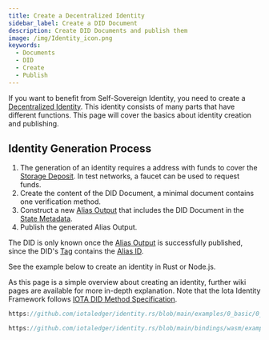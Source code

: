 ```yaml
---
title: Create a Decentralized Identity
sidebar_label: Create a DID Document
description: Create DID Documents and publish them
image: /img/Identity_icon.png
keywords:
  - Documents
  - DID
  - Create
  - Publish
---
```



If you want to benefit from Self-Sovereign Identity, you need to create a [Decentralized Identity](../concepts/decentralized_identifiers/overview.mdx). This identity consists of many parts that have different functions. This page will cover the basics about identity creation and publishing.

## Identity Generation Process

1. The generation of an identity requires a address with funds to cover the [Storage Deposit](../concepts/decentralized_identifiers/alias.mdx#storage-deposit). In test networks, a faucet can be used to request funds.
2. Create the content of the DID Document, a minimal document contains one verification method.
3. Construct a new [Alias Output](../concepts/decentralized_identifiers/alias.mdx) that includes the DID Document in the [State Metadata](../concepts/decentralized_identifiers/alias.mdx).
4. Publish the generated Alias Output.

The DID is only known once the [Alias Output](../concepts/decentralized_identifiers/alias.mdx) is successfully published, since the DID's [Tag](../specs/did/iota_did_method_spec.mdx#iota-tag) contains the [Alias ID](../concepts/decentralized_identifiers/alias.mdx#alias-id).

See the example below to create an identity in Rust or Node.js.

As this page is a simple overview about creating an identity, further wiki pages are available for more in-depth explanation. Note that the Iota Identity Framework follows [IOTA DID Method Specification](../specs/did/iota_did_method_spec.mdx).

<Tabs groupId="language" queryString>
<TabItem value="rust" label="Rust">

```rust reference
https://github.com/iotaledger/identity.rs/blob/main/examples/0_basic/0_create_did.rs
```

</TabItem>
<TabItem value="node" label="Node.js">

```ts reference
https://github.com/iotaledger/identity.rs/blob/main/bindings/wasm/examples/src/0_basic/0_create_did.ts
```

</TabItem>
</Tabs>
